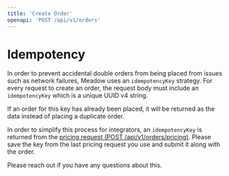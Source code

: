 ```yaml
---
title: 'Create Order'
openapi: 'POST /api/v1/orders'
---
```


# Idempotency

In order to prevent accidental double orders from being placed from issues such as network failures, Meadow uses an `idempotencyKey` strategy. For every request to create an order, the request body must include an `idempotencyKey` which is a unique UUID v4 string.

If an order for this key has already been placed, it will be returned as the data instead of placing a duplicate order.

In order to simplify this process for integrators, an `idempotencyKey` is returned from the [pricing request (POST /api/v1/orders/pricing)](/endpoints/orders/post-pricing). Please save the key from the last pricing request you use and submit it along with the order.

Please reach out if you have any questions about this.
